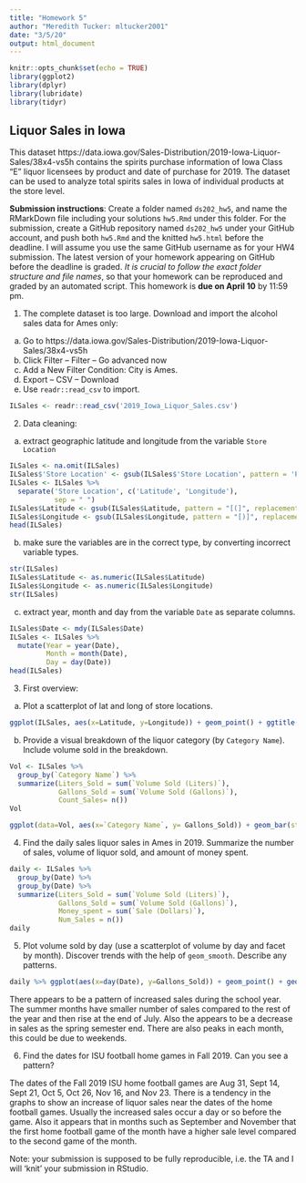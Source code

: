 ```yaml
---
title: "Homework 5"
author: "Meredith Tucker: mltucker2001"
date: "3/5/20"
output: html_document
---
```



```r
knitr::opts_chunk$set(echo = TRUE)
library(ggplot2)
library(dplyr)
library(lubridate)
library(tidyr)
```

## Liquor Sales in Iowa

This dataset https://data.iowa.gov/Sales-Distribution/2019-Iowa-Liquor-Sales/38x4-vs5h contains the spirits purchase information of Iowa Class “E” liquor licensees by product and date of purchase for 2019. The dataset can be used to analyze total spirits sales in Iowa of individual products at the store level.

**Submission instructions**: Create a folder named `ds202_hw5`, and name the RMarkDown file including your solutions `hw5.Rmd` under this folder. For the submission, create a GitHub repository named `ds202_hw5` under your GitHub account, and push both `hw5.Rmd` and the knitted `hw5.html` before the deadline. I will assume you use the same GitHub username as for your HW4 submission. The latest version of your homework appearing on GitHub before the deadline is graded. *It is crucial to follow the exact folder structure and file names*, so that your homework can be reproduced and graded by an automated script. This homework is **due on April 10** by 11:59 pm.

1. The complete dataset is too large. Download and import the alcohol sales data for Ames only: 

  a. Go to https://data.iowa.gov/Sales-Distribution/2019-Iowa-Liquor-Sales/38x4-vs5h
  b. Click Filter -- Filter -- Go advanced now
  c. Add a New Filter Condition: City is Ames.
  d. Export -- CSV -- Download
  e. Use `readr::read_csv` to import.
  
```r
ILSales <- readr::read_csv('2019_Iowa_Liquor_Sales.csv')
```

  
2. Data cleaning: 
  a. extract geographic latitude and longitude from the variable `Store Location`
```r
ILSales <- na.omit(ILSales)
ILSales$'Store Location' <- gsub(ILSales$'Store Location', pattern = 'POINT ', replacement = '')
ILSales <- ILSales %>%
  separate('Store Location', c('Latitude', 'Longitude'),
           sep = " ")
ILSales$Latitude <- gsub(ILSales$Latitude, pattern = "[(]", replacement = "")
ILSales$Longitude <- gsub(ILSales$Longitude, pattern = "[)]", replacement = "")
head(ILSales)
```
  
  b. make sure the variables are in the correct type, by converting incorrect variable types.
```r
str(ILSales)
ILSales$Latitude <- as.numeric(ILSales$Latitude)
ILSales$Longitude <- as.numeric(ILSales$Longitude)
str(ILSales)
```
  
  c. extract year, month and day from the variable `Date` as separate columns.
  
```r
ILSales$Date <- mdy(ILSales$Date)
ILSales <- ILSales %>% 
  mutate(Year = year(Date),
         Month = month(Date),
         Day = day(Date))
head(ILSales)
```

3. First overview:
  a. Plot a scatterplot of lat and long of store locations. 
```r
ggplot(ILSales, aes(x=Latitude, y=Longitude)) + geom_point() + ggtitle("Store Locations") + xlab('Latitude') + ylab('Longitude') + coord_map()
```
  
  b. Provide a visual breakdown of the liquor category (by `Category Name`). Include volume sold in the breakdown.
  
```r

Vol <- ILSales %>% 
  group_by(`Category Name`) %>% 
  summarize(Liters_Sold = sum(`Volume Sold (Liters)`),
            Gallons_Sold = sum(`Volume Sold (Gallons)`),
            Count_Sales= n())
Vol

ggplot(data=Vol, aes(x=`Category Name`, y= Gallons_Sold)) + geom_bar(stat='identity') + coord_flip()
```



4. Find the daily sales liquor sales in Ames in 2019. Summarize the number of sales, volume of liquor sold, and amount of money spent.

```r

daily <- ILSales %>% 
  group_by(Date) %>%
  group_by(Date) %>% 
  summarize(Liters_Sold = sum(`Volume Sold (Liters)`),
            Gallons_Sold = sum(`Volume Sold (Gallons)`),
            Money_spent = sum(`Sale (Dollars)`),
            Num_Sales = n())
daily

```


5. Plot volume sold by day (use a scatterplot of volume by day and facet by month). Discover trends with the help of `geom_smooth`. Describe any patterns.

```r

daily %>% ggplot(aes(x=day(Date), y=Gallons_Sold)) + geom_point() + geom_smooth(method='lm') + facet_wrap(. ~month(Date, label=TRUE)) + xlab('Day') + ylab('Volume in Gallons') + ggtitle('Volume Sold by Day')
```


There appears to be a pattern of increased sales during the school year. The summer months have smaller number of sales compared to the rest of the year and then rise at the end of July. Also the appears to be a decrease in sales as the spring semester end. There are also peaks in each month, this could be due to weekends. 


6. Find the dates for ISU football home games in Fall 2019. Can you see a pattern? 


The dates of the Fall 2019 ISU home football games are Aug 31, Sept 14, Sept 21, Oct 5, Oct 26, Nov 16, and Nov 23. 
There is a tendency in the graphs to show an increase of liquor sales near the dates of the home football games. Usually the increased sales occur a day or so before the game. Also it appears that in months such as September and November that the first home football game of the month have a higher sale level compared to the second game of the month. 


Note: your submission is supposed to be fully reproducible, i.e. the TA and I will 'knit' your submission in RStudio. 
